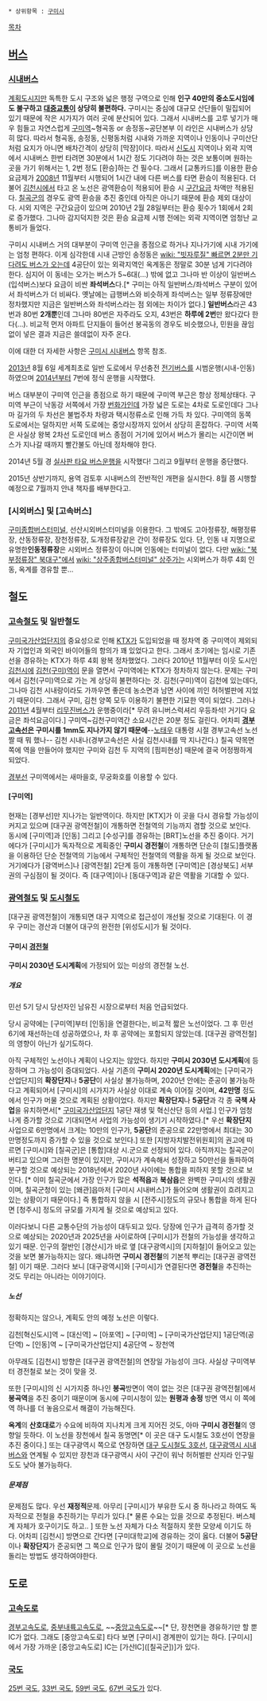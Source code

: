  * 상위항목 : [[구미시]]

[[목차]]
== [[버스]] == 
=== [[시내버스]] ===
[[계획도시]]지만 독특한 도시 구조와 넓은 행정 구역으로 인해 '''인구 40만의 중소도시임에도 불구하고 [[대중교통]]이 상당히 불편하다.''' 구미시는 중심에 대규모 산단들이 밀집되어 있기 때문에 작은 시가지가 여러 곳에 분산되어 있다. 그래서 시내버스를 고루 넣기가 매우 힘들고 자연스럽게 [[구미역]]~형곡동 or 송정동~공단본부 이 라인은 시내버스가 상당히 많다. 따라서 형곡동, 송정동, 신평동처럼 시내와 가까운 지역이나 인동이나 구미산단처럼 요지가 아니면 배차간격이 상당히 [막장]이다. 따라서 [[신도시]] 지역이나 외곽 지역에서 시내버스 한번 타려면 30분에서 1시간 정도 기다려야 하는 것은 보통이며 원하는 곳을 가기 위해서는 1, 2번 정도 [환승]하는 건 필수다. 그래서 [교통카드]를 이용한 환승 요금제가 [[2008년]] 11월부터 시행되어 1시간 내에 다른 버스를 타면 환승이 적용된다. 더불어 [[김천시]]에서 타고 온 노선은 광역환승이 적용되어 환승 시 [[구간요금]] 차액만 적용된다. [[칠곡군]]의 경우도 광역 환승을 추진 중인데 아직은 아니기 때문에 환승 제외 대상이다. 시외 지역은 구간요금이 있으며 2010년 2월 28일부터는 환승 횟수가 1회에서 2회로 증가했다. 그나마 감지덕지한 것은 환승 요금제 시행 전에는 외곽 지역이면 엄청난 교통비가 들었다.

구미시 시내버스 거의 대부분이 구미역 인근을 종점으로 하거나 지나가기에 시내 가기에는 엄청 편하다. 이게 심각한데 시내 근방인 송정동은 [[wiki: "빗자루질" 빠르면 2분만 기다려도 버스가 오는데]] 4공단이 있는 외곽지역인 옥계동은 정말로 30분 넘게 기다려야 한다. 심지어 이 동네는 오가는 버스가 5~6대(...) 밖에 없고 그나마 반 이상이 일반버스(입석버스)보다 요금이 비싼 '''좌석버스'''다.[* 구미는 아직 일반버스/좌석버스 구분이 있어서 좌석버스가 더 비싸다. 옛날에는 급행버스와 비슷하게 좌석버스는 일부 정류장에만 정차했지만 지금은 일반버스와 좌석버스라는 점 외에는 차이가 없다.] '''일반버스'''라곤 43번과 80번 '''2개뿐'''인데 그나마 80번은 자주라도 오지, 43번은 '''하루에 2번'''만 왔다갔다 한다(...). 비교적 먼저 아파트 단지들이 들어선 봉곡동의 경우도 비슷했으나, 민원을 끊임없이 넣은 결과 지금은 쓸데없이 자주 온다. 

이에 대한 더 자세한 사항은  [[구미시 시내버스]] 항목 참조.

[[2013년]] 8월 6일 세계최초로 일반 도로에서 무선충전 [[전기버스]]를 시범운행(시내-인동)하였으며 [[2014년]]부터 7번에 정식 운행을 시작했다.

버스 대부분이 구미역 인근을 종점으로 하기 때문에 구미역 부근은 항상 정체상태다. 구미역 부근이 낙동강 서쪽에서 가장 [[번화가]]인데 가장 넓은 도로는 4차로 도로인데다 그나마 길가의 두 차선은 불법주차 차량과 택시정류소로 인해 가득 차 있다. 구미역의 동쪽 도로에서는 덜하지만 서쪽 도로에는 중앙시장까지 있어서 상당히 혼잡하다. 구미역 서쪽은 사실상 왕복 2차선 도로인데 버스 종점이 거기에 있어서 버스가 몰리는 시간이면 버스가 지나갈 때까지 빨간불도 아닌데 정차해야 한다.

2014년 5월 경 [[실사판 타요 버스]]운행을 시작했다! 그리고 9월부터 운행을 중단했다.

2015년 상반기까지, 용역 검토후 시내버스의 전반적인 개편을 실시한다. 8월 쯤 시행할 예정으로 7월까지 안내 책자를 배부한다고.

=== [시외버스] 및 [고속버스] ===
[[구미종합버스터미널]], 선산시외버스터미널을 이용한다. 그 밖에도 고아정류장, 해평정류장, 산동정류장, 장천정류장, 도개정류장같은 간이 정류장도 있다. 단, 인동 내 지명으로 유명한'''인동정류장'''은 시외버스 정류장이 아니며 인동에는 터미널이 없다. 다만 [[wiki: "북부정류장" 북대구"]]에서 [[wiki: "상주종합버스터미널" 상주]]가는 시외버스가 하루 4회 인동, 옥계를 경유할 뿐...

== 철도 ==
=== [[고속철도]] 및 일반철도 ===
[[구미국가산업단지]]의 중요성으로 인해 [[KTX]]가 도입되었을 때 정차역 중 구미역이 제외되자 기업인과 외국인 바이어들의 항의가 꽤 있었다고 한다. 그래서 초기에는 임시로 기존선을 경유하는 KTX가 하루 4회 왕복 정차했었다. 그러다 2010년 11월부터 이웃 도시인 [[김천시]]에 [[김천(구미)역]]이 문을 열면서 구미역에는 KTX가 정차하지 않는다. 문제는 구미에서 김천(구미)역으로 가는 게 상당히 불편하다는 것. 김천(구미)역이 김천에 있는데다, 그나마 김천 시내랑이라도 가까우면 좋은데 농소면과 남면 사이에 끼인 허허벌판에 지었기 때문이다. 그래서 구미, 김천 양쪽 모두 이용하기 불편한 기묘한 역이 되었다. 그러나 [[2011년]] 4월부터 [[리무진버스]]가 운행중이라[* 무려 유니버스럭셔리 우등좌석! 거기다 요금은 좌석요금이다.] 구미역~김천구미역간 소요시간은 20분 정도 걸린다. 어차피 '''[[경부고속선]]은 구미시를 1mm도 지나가지 않기 때문에'''--[[노태우]] 대통령 시절 경부고속선 노선 짤 때 뭐 했나-- 김천 시내나(경부고속선은 사실 김천시내를 딱 지나간다.) 칠곡 약목면 쪽에 역을 만들어야 했지만 구미와 김천 두 지역의 [핌피현상] 때문에 결국 어정쩡하게 되었다.

[[경부선]] 구미역에서는 새마을호, 무궁화호를 이용할 수 있다.

==== [구미역] ====
현재는 [경부선]만 지나가는 일반역이다. 하지만 [KTX]가 이 곳을 다시 경유할 가능성이 커지고 있으며 [대구권 광역전철]이 개통하면 전철역의 기능까지 겸할 것으로 보인다. 동시에 [구미역]과 [인동] 그리고 [수성구]를 경유하는 [BRT]노선을 추진 중이다. 거기에다가 [구미시]가 독자적으로 계획중인 '''구미시 경전철'''이 개통하면 단순히 [철도]플랫폼을 이용하던 단순 전철역의 기능에서 구체적인 전철역의 역활을 하게 될 것으로 보인다. 거기에다가 [광역버스]나 [광역전철] 2단계 등이 개통하면 [구미역]은 [경상북도] 서부권의 구심점이 될 것이다. 즉 [대구역]이나 [동대구역]과 같은 역활을 기대할 수 있다.

=== [[광역철도]] 및 [[지하철|도시철도]] ===
[대구권 광역전철]이 개통되면 대구 지역으로 접근성이 개선될 것으로 기대된다. 이 경우 구미는 경산과 더불어 대구의 완전한 [위성도시]가 될 것이다.

==== 구미시 [[경전철]] ====
'''구미시 2030년 도시계획'''에 가정되어 있는 미상의 경전철 노선.

===== 개요 =====
민선 5기 당시 당선자인 남유진 시장으로부터 처음 언급되었다. 

당시 공약에는 [구미역]부터 [인동]을 연결한다는, 비교적 짧은 노선이었다. 그 후 민선 6기에 재선하는데 성공하였으나, 차 후 공약에는 포함되지 않았는데. [대구권 광역전철]의 영향이 아닌가 싶기도하다.

아직 구체적인 노선이나 계획이 나오지는 않았다. 하지만 '''구미시 2030년 도시계획'''에 등장하며 그 가능성이 증대되었다. 사실 기존의 '''구미시 2020년 도시계획'''에는 [구미국가산업단지]의 '''확장단지'''나 '''5공단'''이 사실상 불가능하며, 2020년 안에는 준공이 불가능하다고 계획되어서 [구미시]의 시가지가 사실상 이대로 계속 이어질 것이며, '''42만명''' 정도에서 인구가 머물 것으로 계획된 상황이었다. 하지만 '''확장단지'''나 '''5공단'''과 각 종 '''국책 사업'''을 유치하면서[* [[구미국가산업단지]] 1공단 재생 및 혁신산단 등의 사업.] 인구가 엄청나게 증가할 것으로 기대되면서 사업의 가능성이 생기기 시작하였다.[* 우선 '''확장단지''' 사업으로 6만명에서 크게는 10만의 인구가, '''5공단'''의 준공으로 22만명에서 최대는 30만명정도까지 증가할 수 있을 것으로 보인다.] 또한 [지방자치발전위원회]의 권고에 따르면 [구미시]와 [칠곡군]은 [통합]대상 시.군으로 선정되어 있다. 아직까지는 칠곡군이 버티고 있으며 그러한 명분이 있지만, 구미시가 계속해서 성장하고 50만선을 돌파하여 분구할 것으로 예상되는 2018년에서 2020년 사이에는 통합을 피하지 못할 것으로 보인다. [* 이미 칠곡군에서 가장 인구가 많은 '''석적읍'''과 '''북삼읍'''은 완벽한 구미시의 생활권이며, 칠곡군청이 있는 [왜관]읍마저 [구미시 시내버스]가 들어오며 생활권이 흐려지고 있는 상황이기 때문이다.] 즉 통합하지 않을 시 [전주시]정도의 규모나 통합을 하게 된다면 [청주시] 정도의 규모를 가지게 될 것으로 예상되고 있다.

이러다보니 다른 교통수단의 가능성이 대두되고 있다. 당장에 인구가 급격히 증가할 것으로 예상되는 2020년과 2025년을 사이로하여 [구미시]가 전철의 가능성을 생각하고 있기 때문. 인구의 절반인 [경산시]가 바로 옆 [대구광역시]의 [지하철]이 들어오고 있는 것을 보면 불가능하지는 않다. 왜냐하면 '''구미시 경전철'''의 기본적 뿌리는 [대구권 광역전철] 이기 때문. 그러다 보니 [대구광역시]와 [구미시]가 연결된다면 '''경전철'''을 추진하는 것도 무리는 아니라는 이야기이다.  

===== 노선 =====
정확하지는 않으나, 계획도 안의 예정 노선은 이렇다. 

김천[혁신도시]역 ~ [대신역] ~ [아포역] ~ [구미역] ~ [구미국가산업단지] 1공단역(공단역) ~ [인동]역 ~ [구미국가산업단지] 4공단역 ~ 장천역

아무래도 [김천시] 방향은 [대구권 광역전철]의 연장일 가능성이 크다. 사실상 구미역부터 경전철로 보는 것이 맞을 것.

또한 [구미시]의 신 시가지중 하나인 '''봉곡'''방면이 역이 없는 것은 [대구권 광역전철]에서 '''봉곡역'''을 추진 중이기 때문이며 동시에 구미시청이 있는 '''원평과 송정''' 방면 역시 이 쪽에 역 하나를 더 놓음으로서 해결이 가능해진다.

'''옥계'''의 '''산호대로'''가 수요에 비하여 지나치게 크게 지어진 것도, 아마 '''구미시 경전철'''의 영향일 듯하다. 이 노선을 장천에서 칠곡 동명면[* 이 곳은 대구 도시철도 3호선이 연장을 추진 중이다.] 또는 대구광역시 쪽으로 연장하면 [[대구 도시철도 3호선]], [[대구광역시 시내버스]]와 연계될 수 있지만 장천과 대구광역시 사이 구간이 워낙 허허벌판 산지라 인구밀도도 낮아 불가능하다.

===== 문제점 =====
문제점도 많다. 우선 '''재정적'''문제. 아무리 [구미시]가 부유한 도시 중 하나라고 하여도 독자적으로 전철을 추진하기는 무리가 있다.[* 물론 수요는 있을 것으로 추정된다. 버스체계 자체가 호구이기도 하고.. ] 또한 노선 자체가 다소 적절하지 못한 모양세 이기도 하다. 어차피 [김천시] 방면으로 간다면 [구미대학교]에 경유하는 것이 옳다. 더불어 '''5공단'''이나 '''확장단지'''가 준공되면 그 쪽으로 인구가 많이 몰릴 것이기 때문에 이 곳으로 노선을 돌리는 방법도 생각하여야한다.

== 도로 ==
=== [[고속도로]] ===
[[경부고속도로]], [[중부내륙고속도로]], ~~[[중앙고속도로]]~~[* 단, 장천면을 경유하기만 할 뿐 IC가 없다. 그래도 [중앙고속도로] 타다 보면 [구미시] 경계판이 있기는 하다. [구미시]에서 가장 가까운 [중앙고속도로] IC는 [가산IC]([칠곡군])]가 있다.

=== [[국도]] ===
[[25번 국도]], [[33번 국도]], [[59번 국도]], [[67번 국도]]가 있다.
